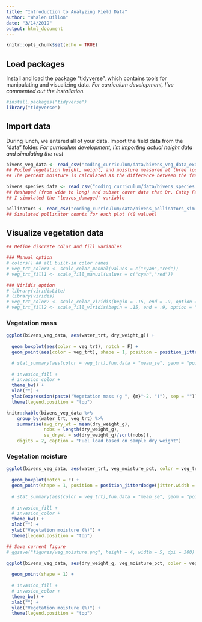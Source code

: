 ```yaml
---
title: "Introduction to Analyzing Field Data"
author: "Whalen Dillon"
date: "3/14/2019"
output: html_document
---
```


```r
knitr::opts_chunk$set(echo = TRUE)
```

## Load packages

Install and load the package "tidyverse", which contains tools for manipulating and visualizing data. *For curriculum development, I've commented out the installation.* 

```r
#install.packages("tidyverse")
library("tidyverse")
```

## Import data

During lunch, we entered all of your data. Import the field data from the "data" folder.
*For curriculum development, I'm importing actual height data and simulating the rest* 

```r

bivens_veg_data <- read_csv("coding_curriculum/data/bivens_veg_data_example.csv")
## Pooled vegetation height, weight, and moisture measured at three locations in each plot. The heights are actually averages of three measurements at each location. 
## The percent moisture is calculated as the difference between the fresh and dry weight. 

bivens_species_data <- read_csv("coding_curriculum/data/bivens_species_summer.csv")
## Reshaped (from wide to long) and subset cover data that Dr. Cathy Fahey collected. There are a lot of zeroes because it is cover data, so that is something that could be worth discussing (real data) or excluding for the exercise. 
## I simulated the 'leaves_damaged' variable

pollinators <- read_csv("coding_curriculum/data/bivens_pollinators_sim.csv")
## Simulated pollinator counts for each plot (40 values)

```


## Visualize vegetation data

```r

## Define discrete color and fill variables

### Manual option
# colors() ## all built-in color names
# veg_trt_color1 <- scale_color_manual(values = c("cyan","red"))
# veg_trt_fill1 <- scale_fill_manual(values = c("cyan","red"))

### Viridis option
# library(viridisLite)
# library(viridis)
# veg_trt_color2 <- scale_color_viridis(begin = .15, end = .9, option = "E", discrete = T)
# veg_trt_fill2 <- scale_fill_viridis(begin = .15, end = .9, option = "E", discrete = T)

```

### Vegetation mass
```r

ggplot(bivens_veg_data, aes(water_trt, dry_weight_g)) +
  
  geom_boxplot(aes(color = veg_trt), notch = F) +
  geom_point(aes(color = veg_trt), shape = 1, position = position_jitterdodge(jitter.width = .2)) +

  # stat_summary(aes(color = veg_trt),fun.data = "mean_se", geom = "pointrange", position = position_dodge(width = .2)) +
  
  # invasion_fill +
  # invasion_color +
  theme_bw() +
  xlab("") +
  ylab(expression(paste("Vegetation mass (g ", {m}^-2, ")"), sep = "")) +
  theme(legend.position = "top")

```

```r
knitr::kable(bivens_veg_data %>% 
    group_by(water_trt, veg_trt) %>% 
    summarise(avg_dry_wt = mean(dry_weight_g),
              nobs = length(dry_weight_g),
              se_drywt = sd(dry_weight_g)/sqrt(nobs)),
    digits = 2, caption = "Fuel load based on sample dry weight")

```


### Vegetation moisture

```r

ggplot(bivens_veg_data, aes(water_trt, veg_moisture_pct, color = veg_trt)) +
  
  geom_boxplot(notch = F) +
  geom_point(shape = 1, position = position_jitterdodge(jitter.width = .2)) +
  
  # stat_summary(aes(color = veg_trt),fun.data = "mean_se", geom = "pointrange", position = position_dodge(width = .2), size = 1) +
  
  # invasion_fill +
  # invasion_color +
  theme_bw() +
  xlab("") +
  ylab("Vegetation moisture (%)") +
  theme(legend.position = "top")

## Save current figure
# ggsave("figures/veg_moisture.png", height = 4, width = 5, dpi = 300)

```

```r

ggplot(bivens_veg_data, aes(dry_weight_g, veg_moisture_pct, color = veg_trt)) +
  
  geom_point(shape = 1) +
  
  # invasion_fill +
  # invasion_color +
  theme_bw() +
  xlab("") +
  ylab("Vegetation moisture (%)") +
  theme(legend.position = "top")

```

